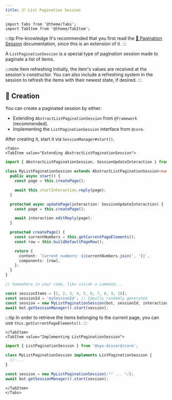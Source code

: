 ```yaml
---
title: 📦 List Pagination Session
---
```


```mdx-code-block
import Tabs from '@theme/Tabs';
import TabItem from '@theme/TabItem';
```

:::tip Pre-knowledge
It's recommended that you first read the [️🔢 Pagination Session](./pagination-session) documentation, since this is an extension of it.
:::

A `ListPaginationSession` is a special type of pagination session made to paginate a list of items.

:::note Item refreshing
Initially, the item's values are received at the session's constructor. You can also include a refreshing system in
the session to refresh the items with their newest state, if desired.
:::

## 👷 Creation

You can create a paginated session by either:

* Extending `AbstractListPaginationSession` from `@framework` (recommended).
* Implementing the `ListPaginationSession` interface from `@core`.

After creating it, start it via `SessionManager#start()`.

```mdx-code-block
<Tabs>
<TabItem value="Extending AbstractListPaginationSession">
```

```ts
import { AbstractListPaginationSession, SessionUpdateInteraction } from '@nyx-discord/framework';

class MyListPaginationSession extends AbstractListPaginationSession<number> {
  public async start() {
    const page = this.createPage();

    await this.startInteraction.reply(page);
  }

  protected async updatePage(interaction: SessionUpdateInteraction) {
    const page = this.createPage();

    await interaction.editReply(page);
  }

  protected createPage() {
    const currentNumbers = this.getCurrentPageElements();
    const row = this.buildDefaultPageRow();

    return {
      content: `Current numbers: ${currentNumbers.join(', ')}`,
      components: [row],
    };
  }
}

// Somewhere in your code, like inside a command...

const sessionItems = [1, 2, 3, 4, 5, 6, 7, 8, 9, 10];
const sessionId = 'mySessionId'; // Ideally randomly generated
const session = new MyListPaginationSession(bot, sessionId, interaction, sessionItems);
await bot.getSessionManager().start(session);
```

:::tip
In order to retrieve the items belonging to the current page, you can use `this.getCurrentPageElements()`.
:::

```mdx-code-block
</TabItem>
<TabItem value="Implementing ListPaginationSession">
```

```ts
import { ListPaginationSession } from '@nyx-discord/core';

class MyListPaginationSession implements ListPaginationSession {
  // ...
}

const session = new MyListPaginationSession(/** ... */);
await bot.getSessionManager().start(session);
```

```mdx-code-block
</TabItem>
</Tabs>
```
